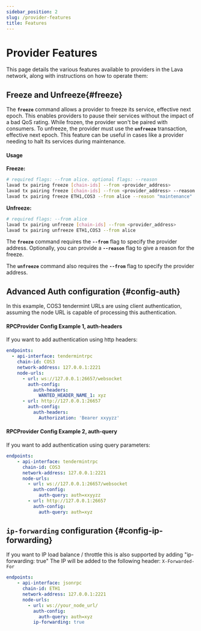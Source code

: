 ```yaml
---
sidebar_position: 2
slug: /provider-features
title: Features
---
```



# Provider Features

This page details the various features available to providers in the Lava network, along with instructions on how to operate them:
<TOCInline toc={toc} />

## Freeze and Unfreeze{#freeze}

The **`freeze`** command allows a provider to freeze its service, effective next epoch. This enables providers to pause their services without the impact of a bad QoS rating. While frozen, the provider won't be paired with consumers. To unfreeze, the provider must use the **`unfreeze`** transaction, effective next epoch. This feature can be useful in cases like a provider needing to halt its services during maintenance.

#### Usage

**Freeze:**

```bash
# required flags: --from alice. optional flags: --reason
lavad tx pairing freeze [chain-ids] --from <provider_address>
lavad tx pairing freeze [chain-ids] --from <provider_address> --reason <freeze_reason>
lavad tx pairing freeze ETH1,COS3 --from alice --reason "maintenance"
```

**Unfreeze:**

```bash
# required flags: --from alice
lavad tx pairing unfreeze [chain-ids] --from <provider_address>
lavad tx pairing unfreeze ETH1,COS3 --from alice
```

The **`freeze`** command requires the **`--from`** flag to specify the provider address. Optionally, you can provide a **`--reason`** flag to give a reason for the freeze.

The **`unfreeze`** command also requires the **`--from`** flag to specify the provider address.

## Advanced Auth configuration {#config-auth}
In this example, COS3 tendermint URLs are using client authentication, assuming the node URL is capable of processing this authentication.

#### RPCProvider Config Example 1, auth-headers

If you want to add authentication using http headers:

```yaml
endpoints:
  - api-interface: tendermintrpc
    chain-id: COS3
    network-address: 127.0.0.1:2221
    node-urls:
      - url: ws://127.0.0.1:26657/websocket
        auth-config:
          auth-headers:
            WANTED_HEADER_NAME_1: xyz
      - url: http://127.0.0.1:26657
        auth-config:
          auth-headers:
            Authorization: 'Bearer xxyyzz'
```

#### RPCProvider Config Example 2, auth-query 

If you want to add authentication using query parameters:

```yaml
endpoints:
    - api-interface: tendermintrpc
      chain-id: COS3
      network-address: 127.0.0.1:2221
      node-urls:
        - url: ws://127.0.0.1:26657/websocket
          auth-config:
            auth-query: auth=xxyyzz
        - url: http://127.0.0.1:26657
          auth-config:
            auth-query: auth=xyz
```

## `ip-forwarding` configuration {#config-ip-forwarding}

If you want to IP load balance / throttle this is also supported by adding "ip-forwarding: true" 
The IP will be added to the following header: `X-Forwarded-For`

```yaml
endpoints:
    - api-interface: jsonrpc
      chain-id: ETH1
      network-address: 127.0.0.1:2221
      node-urls: 
        - url: ws://your_node_url/
          auth-config:
            auth-query: auth=xyz
          ip-forwarding: true
```
